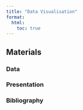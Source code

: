 ```yaml
---
title: "Data Visualisation"
format:
  html:
    toc: true
---
```


## Materials

### Data

### Presentation

### Bibliography
